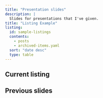 ```yaml
---
title: "Presentation slides"
description: |
  Slides for presentations that I've given.
title: "Listing Example"
listing:
  id: sample-listings
  contents: 
    - posts
    - archived-items.yaml
  sort: "date desc"
  type: table
---
```


## Current listing

## Previous slides
